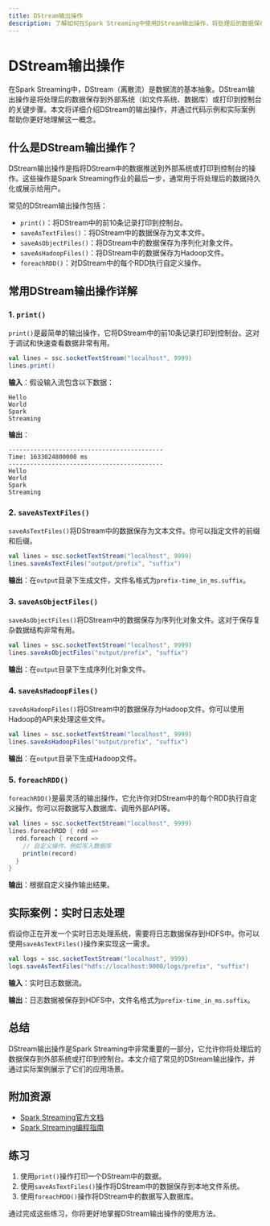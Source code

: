 ```yaml
---
title: DStream输出操作
description: 了解如何在Spark Streaming中使用DStream输出操作，将处理后的数据保存到外部系统或打印到控制台。
---
```


# DStream输出操作

在Spark Streaming中，DStream（离散流）是数据流的基本抽象。DStream输出操作是将处理后的数据保存到外部系统（如文件系统、数据库）或打印到控制台的关键步骤。本文将详细介绍DStream的输出操作，并通过代码示例和实际案例帮助你更好地理解这一概念。

## 什么是DStream输出操作？

DStream输出操作是指将DStream中的数据推送到外部系统或打印到控制台的操作。这些操作是Spark Streaming作业的最后一步，通常用于将处理后的数据持久化或展示给用户。

常见的DStream输出操作包括：
- `print()`：将DStream中的前10条记录打印到控制台。
- `saveAsTextFiles()`：将DStream中的数据保存为文本文件。
- `saveAsObjectFiles()`：将DStream中的数据保存为序列化对象文件。
- `saveAsHadoopFiles()`：将DStream中的数据保存为Hadoop文件。
- `foreachRDD()`：对DStream中的每个RDD执行自定义操作。

## 常用DStream输出操作详解

### 1. `print()`

`print()`是最简单的输出操作，它将DStream中的前10条记录打印到控制台。这对于调试和快速查看数据非常有用。

```scala
val lines = ssc.socketTextStream("localhost", 9999)
lines.print()
```

**输入**：假设输入流包含以下数据：
```
Hello
World
Spark
Streaming
```

**输出**：
```
-------------------------------------------
Time: 1633024800000 ms
-------------------------------------------
Hello
World
Spark
Streaming
```

### 2. `saveAsTextFiles()`

`saveAsTextFiles()`将DStream中的数据保存为文本文件。你可以指定文件的前缀和后缀。

```scala
val lines = ssc.socketTextStream("localhost", 9999)
lines.saveAsTextFiles("output/prefix", "suffix")
```

**输出**：在`output`目录下生成文件，文件名格式为`prefix-time_in_ms.suffix`。

### 3. `saveAsObjectFiles()`

`saveAsObjectFiles()`将DStream中的数据保存为序列化对象文件。这对于保存复杂数据结构非常有用。

```scala
val lines = ssc.socketTextStream("localhost", 9999)
lines.saveAsObjectFiles("output/prefix", "suffix")
```

**输出**：在`output`目录下生成序列化对象文件。

### 4. `saveAsHadoopFiles()`

`saveAsHadoopFiles()`将DStream中的数据保存为Hadoop文件。你可以使用Hadoop的API来处理这些文件。

```scala
val lines = ssc.socketTextStream("localhost", 9999)
lines.saveAsHadoopFiles("output/prefix", "suffix")
```

**输出**：在`output`目录下生成Hadoop文件。

### 5. `foreachRDD()`

`foreachRDD()`是最灵活的输出操作，它允许你对DStream中的每个RDD执行自定义操作。你可以将数据写入数据库、调用外部API等。

```scala
val lines = ssc.socketTextStream("localhost", 9999)
lines.foreachRDD { rdd =>
  rdd.foreach { record =>
    // 自定义操作，例如写入数据库
    println(record)
  }
}
```

**输出**：根据自定义操作输出结果。

## 实际案例：实时日志处理

假设你正在开发一个实时日志处理系统，需要将日志数据保存到HDFS中。你可以使用`saveAsTextFiles()`操作来实现这一需求。

```scala
val logs = ssc.socketTextStream("localhost", 9999)
logs.saveAsTextFiles("hdfs://localhost:9000/logs/prefix", "suffix")
```

**输入**：实时日志数据流。

**输出**：日志数据被保存到HDFS中，文件名格式为`prefix-time_in_ms.suffix`。

## 总结

DStream输出操作是Spark Streaming中非常重要的一部分，它允许你将处理后的数据保存到外部系统或打印到控制台。本文介绍了常见的DStream输出操作，并通过实际案例展示了它们的应用场景。

## 附加资源

- [Spark Streaming官方文档](https://spark.apache.org/docs/latest/streaming-programming-guide.html)
- [Spark Streaming编程指南](https://spark.apache.org/docs/latest/streaming-programming-guide.html)

## 练习

1. 使用`print()`操作打印一个DStream中的数据。
2. 使用`saveAsTextFiles()`操作将DStream中的数据保存到本地文件系统。
3. 使用`foreachRDD()`操作将DStream中的数据写入数据库。

通过完成这些练习，你将更好地掌握DStream输出操作的使用方法。